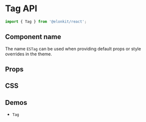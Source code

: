 
<Meta title="Components API/Tag" />

# Tag API

```js
import { Tag } from '@elonkit/react';
```

## Component name

The name `ESTag` can be used when providing default props or style overrides in the theme.

## Props

<TableInterface name="TagProps" variant="props" />

## CSS

<TableInterface name="TagClasses" variant="css" />

## Demos

<ul>
  <li>
    <LinkTo kind="components-Tag" story="demo">
      <code>Tag</code>
    </LinkTo>
  </li>
</ul>
